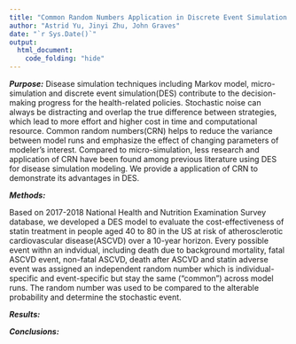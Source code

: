 ```yaml
---
title: "Common Random Numbers Application in Discrete Event Simulation for Disease Modeling"
author: "Astrid Yu, Jinyi Zhu, John Graves"
date: "`r Sys.Date()`"
output: 
  html_document:
    code_folding: "hide"
---
```


***Purpose:*** Disease simulation techniques including Markov model, micro-simulation and discrete event simulation(DES) contribute to the decision-making progress for the health-related policies. Stochastic noise can always be distracting and overlap the true difference between strategies, which lead to more effort and higher cost in time and computational resource. Common random numbers(CRN) helps to reduce the variance between model runs and emphasize the effect of changing parameters of modeler's interest. Compared to micro-simulation, less research and application of CRN have been found among previous literature using DES for disease simulation modeling. We provide a application of CRN to demonstrate its advantages in DES. 

***Methods:***

Based on 2017-2018 National Health and Nutrition Examination Survey database, we developed a DES model to evaluate the cost-effectiveness of statin treatment in people aged 40 to 80 in the US at risk of atherosclerotic cardiovascular disease(ASCVD) over a 10-year horizon. Every possible event withn an indvidual, including death due to background mortality, fatal ASCVD event, non-fatal ASCVD, death after ASCVD and statin adverse event was assigned an independent random number which is individual-specific and event-specific but stay the same ("common") across model runs. The random number was used to be compared to the alterable probability and determine the stochastic event.

***Results:***

***Conclusions:***

